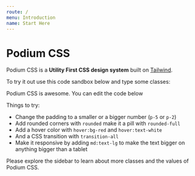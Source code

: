 ```yaml
---
route: /
menu: Introduction
name: Start Here
---
```



# Podium CSS

Podium CSS is a **Utility First CSS design system** built on [Tailwind](https://tailwindcss.com).

To try it out use this code sandbox below and type some classes:

<Playground>
  <div className="bg-tan p-5 text-sm font-bold">
    Podium CSS is awesome. You can edit the code below
  </div>
</Playground>

Things to try:

- Change the padding to a smaller or a bigger number (`p-5` or `p-2`)
- Add rounded corners with `rounded` make it a pill with `rounded-full`
- Add a hover color with `hover:bg-red` and `hover:text-white`
- And a CSS transition with `transition-all`
- Make it responsive by adding `md:text-lg` to make the text bigger on anything bigger than a tablet

Please explore the sidebar to learn about more classes and the values of Podium CSS.
